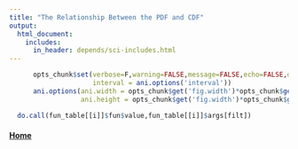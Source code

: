 ```yaml
---
title: "The Relationship Between the PDF and CDF"
output: 
  html_document:
    includes:
      in_header: depends/sci-includes.html
---
```


```r
      opts_chunk$set(verbose=F,warning=FALSE,message=FALSE,echo=FALSE,dpi=96,fig.width=5.5,fig.height=4.5,
                     interval = ani.options('interval'))
      ani.options(ani.width = opts_chunk$get('fig.width')*opts_chunk$get('dpi'),
                  ani.height = opts_chunk$get('fig.width')*opts_chunk$get('dpi'))
```

```r
  do.call(fun_table[[i]]$fun$value,fun_table[[i]]$args[filt])
```
#### [Home](./demos.html) {#home}